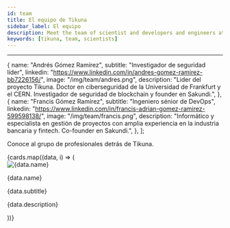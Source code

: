 ```yaml
---
id: team
title: El equipo de Tikuna
sidebar_label: El equipo
description: Meet the team of scientist and developers and engineers at Tikuna
keywords: [tikuna, team, scientists]
---
```


---


  {
    name: "Andrés Gómez Ramírez",
    subtitle: "Investigador de seguridad líder",
    linkedin: "https://www.linkedin.com/in/andres-gomez-ramirez-bb7226156/",
    image: "/img/team/andres.png",
    description:
      "Lider del proyecto Tikuna. Doctor en ciberseguridad de la Universidad de Frankfurt y el CERN. Investigador de seguridad de blockchain y founder en Sakundi.",
  },
  {
    name: "Francis Gómez Ramírez",
    subtitle: "Ingeniero sénior de DevOps",
    linkedin:
      "https://www.linkedin.com/in/francis-adrian-gomez-ramirez-599598138/",
    image: "/img/team/francis.png",
    description:
      "Informático y especialista en gestión de proyectos con amplia experiencia en la industria bancaria y fintech. Co-founder en Sakundi.",
  },
];

Conoce al grupo de profesionales detrás de Tikuna.

<div className="cardsContainer">
  {cards.map((data, i) => (
    <div className="cardWrapper">
      <div className="cardHeader">
        <img
          src={useBaseUrl(data.image)}
          alt={data.name}
          className="cardImage"
        />
      </div>
      <div className="cardBody">
        <p className="title">{data.name}</p>
        <p className="subtitle">{data.subtitle}</p>
        <p className="description">{data.description}</p>
        <a href={data.href}>
          <div className="linkedin"></div>
        </a>
      </div>
    </div>
  ))}
</div>
